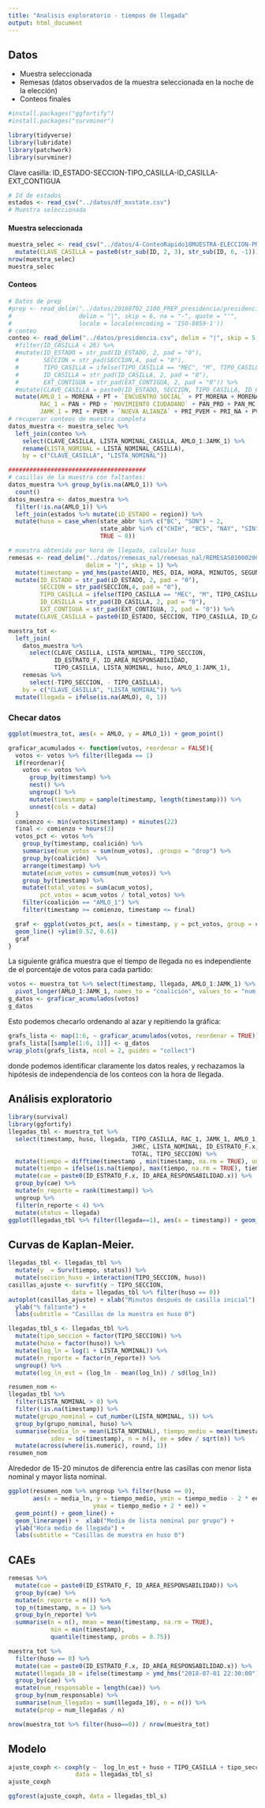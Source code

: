 ```yaml
---
title: "Analisis exploratorio - tiempos de llegada"
output: html_document
---
```


## Datos

- Muestra seleccionada
- Remesas (datos observados de la muestra seleccionada en la noche de la elección)
- Conteos finales 

```r
#install.packages("ggfortify")
#install.packages("survminer")
```


```r
library(tidyverse)
library(lubridate)
library(patchwork)
library(survminer)
```

Clave casilla: ID_ESTADO-SECCION-TIPO_CASILLA-ID_CASILLA-EXT_CONTIGUA

```r
# Id de estados
estados <- read_csv("../datos/df_mxstate.csv")
# Muestra seleccionada
```

#### Muestra seleccionada

```r
muestra_selec <- read_csv("../datos/4-ConteoRapido18MUESTRA-ELECCION-PRESIDENCIAL.csv") %>% 
  mutate(CLAVE_CASILLA = paste0(str_sub(ID, 2, 3), str_sub(ID, 6, -1)))
nrow(muestra_selec)
muestra_selec
```
#### Conteos

```r
# Datos de prep
#prep <- read_delim("../datos/20180702_2100_PREP_presidencia/presidencia.csv",
#                   delim = "|", skip = 6, na = "-", quote = "'",
#                   locale = locale(encoding = 'ISO-8859-1')) 
# conteo
conteo <- read_delim("../datos/presidencia.csv", delim = "|", skip = 5, quote = "'") %>% 
  #filter(ID_CASILLA < 26) %>% 
  #mutate(ID_ESTADO = str_pad(ID_ESTADO, 2, pad = "0"),
  #       SECCION = str_pad(SECCION,4, pad = "0"),
  #       TIPO_CASILLA = ifelse(TIPO_CASILLA == "MEC", "M", TIPO_CASILLA), 
  #       ID_CASILLA = str_pad(ID_CASILLA, 2, pad = "0"),
  #       EXT_CONTIGUA = str_pad(EXT_CONTIGUA, 2, pad = "0")) %>% 
  #mutate(CLAVE_CASILLA = paste0(ID_ESTADO, SECCION, TIPO_CASILLA, ID_CASILLA, EXT_CONTIGUA)) %>% 
  mutate(AMLO_1 = MORENA + PT + `ENCUENTRO SOCIAL` + PT_MORENA + MORENA_PES + PT_PES + PT_MORENA_PES, 
         RAC_1 = PAN + PRD + `MOVIMIENTO CIUDADANO` + PAN_PRD + PAN_MC + PRD_MC + PAN_PRD_MC,
         JAMK_1 = PRI + PVEM + `NUEVA ALIANZA` + PRI_PVEM + PRI_NA + PVEM_NA + PRI_PVEM_NA)
# recuperar conteos de muestra completa
datos_muestra <- muestra_selec %>% 
  left_join(conteo %>% 
    select(CLAVE_CASILLA, LISTA_NOMINAL_CASILLA, AMLO_1:JAMK_1) %>% 
    rename(LISTA_NOMINAL = LISTA_NOMINAL_CASILLA), 
    by = c("CLAVE_CASILLA", "LISTA_NOMINAL")) 

#######################################
# casillas de la muestra con faltantes:
datos_muestra %>% group_by(is.na(AMLO_1)) %>% 
  count()
datos_muestra <- datos_muestra %>%
  filter(!is.na(AMLO_1)) %>% 
  left_join(estados %>% mutate(iD_ESTADO = region)) %>% 
  mutate(huso = case_when(state_abbr %in% c("BC", "SON") ~ 2,
                          state_abbr %in% c("CHIH", "BCS", "NAY", "SIN") ~ 1,
                          TRUE ~ 0)) 
```


```r
# muestra obtenida por hora de llegada, calcular huso
remesas <- read_delim("../datos/remesas_nal/remesas_nal/REMESAS0100020000.txt", 
                      delim = "|", skip = 1) %>% 
  mutate(timestamp = ymd_hms(paste(ANIO, MES, DIA, HORA, MINUTOS, SEGUNDOS, sep = "-"))) %>% 
  mutate(ID_ESTADO = str_pad(iD_ESTADO, 2, pad = "0"),
         SECCION = str_pad(SECCION,4, pad = "0"),
         TIPO_CASILLA = ifelse(TIPO_CASILLA == "MEC", "M", TIPO_CASILLA), 
         ID_CASILLA = str_pad(ID_CASILLA, 2, pad = "0"),
         EXT_CONTIGUA = str_pad(EXT_CONTIGUA, 2, pad = "0")) %>% 
  mutate(CLAVE_CASILLA = paste0(ID_ESTADO, SECCION, TIPO_CASILLA, ID_CASILLA, EXT_CONTIGUA))
```


```r
muestra_tot <- 
  left_join(
    datos_muestra %>% 
      select(CLAVE_CASILLA, LISTA_NOMINAL, TIPO_SECCION,
             ID_ESTRATO_F, ID_AREA_RESPONSABILIDAD,
             TIPO_CASILLA, LISTA_NOMINAL, huso, AMLO_1:JAMK_1), 
    remesas %>% 
      select(-TIPO_SECCION, - TIPO_CASILLA), 
    by = c("CLAVE_CASILLA", "LISTA_NOMINAL")) %>% 
  mutate(llegada = ifelse(is.na(AMLO), 0, 1))
```


### Checar datos

```r
ggplot(muestra_tot, aes(x = AMLO, y = AMLO_1)) + geom_point()
```



```r
graficar_acumulados <- function(votos, reordenar = FALSE){
  votos <- votos %>% filter(llegada == 1)
  if(reordenar){
    votos <- votos %>% 
      group_by(timestamp) %>% 
      nest() %>% 
      ungroup() %>% 
      mutate(timestamp = sample(timestamp, length(timestamp))) %>% 
      unnest(cols = data)
  }
  comienzo <- min(votos$timestamp) + minutes(22)
  final <- comienzo + hours(3)
  votos_pct <- votos %>%
    group_by(timestamp, coalición) %>% 
    summarise(num_votos = sum(num_votos), .groups = "drop") %>% 
    group_by(coalición)  %>%
    arrange(timestamp) %>% 
    mutate(acum_votos = cumsum(num_votos)) %>% 
    group_by(timestamp) %>% 
    mutate(total_votos = sum(acum_votos),
         pct_votos = acum_votos / total_votos) %>% 
    filter(coalición == "AMLO_1") %>% 
    filter(timestamp >= comienzo, timestamp <= final) 

  graf <- ggplot(votos_pct, aes(x = timestamp, y = pct_votos, group = coalición, colour = coalición)) +
  geom_line() +ylim(0.52, 0.61)
  graf
}
```


La siguiente gráfica muestra que el tiempo de llegada no es independiente
de el porcentaje de votos para cada partido:


```r
votos <- muestra_tot %>% select(timestamp, llegada, AMLO_1:JAMK_1) %>% 
  pivot_longer(AMLO_1:JAMK_1, names_to = "coalición", values_to = "num_votos")
g_datos <- graficar_acumulados(votos)
g_datos
```
Esto podemos checarlo ordenando al azar y repitiendo la gráfica:

```r
grafs_lista <- map(1:6, ~ graficar_acumulados(votos, reordenar = TRUE)) 
grafs_lista[[sample(1:6, 1)]] <- g_datos
wrap_plots(grafs_lista, ncol = 2, guides = "collect")
```
donde podemos identificar claramente los datos reales, y rechazamos la hipótesis 
de independencia de los conteos con la hora de llegada.

## Análisis exploratorio


```r
library(survival)
library(ggfortify)
llegadas_tbl <- muestra_tot %>% 
  select(timestamp, huso, llegada, TIPO_CASILLA, RAC_1, JAMK_1, AMLO_1, 
                                   JHRC, LISTA_NOMINAL, ID_ESTRATO_F.x, ID_AREA_RESPONSABILIDAD.x,
                                   TOTAL, TIPO_SECCION) %>%
  mutate(tiempo = difftime(timestamp , min(timestamp, na.rm = TRUE), units = "mins") %>% as.numeric) %>%
  mutate(tiempo = ifelse(is.na(tiempo), max(tiempo, na.rm = TRUE), tiempo)) %>% 
  mutate(cae = paste0(ID_ESTRATO_F.x, ID_AREA_RESPONSABILIDAD.x)) %>% 
  group_by(cae) %>% 
  mutate(n_reporte = rank(timestamp)) %>% 
  ungroup %>% 
  filter(n_reporte < 4) %>% 
  mutate(status = llegada)
ggplot(llegadas_tbl %>% filter(llegada==1), aes(x = timestamp)) + geom_histogram()
```


## Curvas de Kaplan-Meier.


```r
llegadas_tbl <- llegadas_tbl %>% 
  mutate(y  = Surv(tiempo, status)) %>% 
  mutate(seccion_huso = interaction(TIPO_SECCION, huso))
casillas_ajuste <- survfit(y ~ TIPO_SECCION, 
                  data = llegadas_tbl %>% filter(huso == 0))
autoplot(casillas_ajuste) + xlab("Minutos después de casilla inicial") + 
  ylab("% faltante") +
  labs(subtitle = "Casillas de la muestra en huso 0")

```
```r
llegadas_tbl_s <- llegadas_tbl %>% 
  mutate(tipo_seccion = factor(TIPO_SECCION)) %>% 
  mutate(huso = factor(huso)) %>% 
  mutate(log_ln = log(1 + LISTA_NOMINAL)) %>%
  mutate(n_reporte = factor(n_reporte)) %>% 
  ungroup() %>% 
  mutate(log_ln_est = (log_ln - mean(log_ln)) / sd(log_ln))
```


```r
resumen_nom <- 
llegadas_tbl %>% 
  filter(LISTA_NOMINAL > 0) %>% 
  filter(!is.na(timestamp)) %>% 
  mutate(grupo_nominal = cut_number(LISTA_NOMINAL, 5)) %>% 
  group_by(grupo_nominal, huso) %>% 
  summarise(media_ln = mean(LISTA_NOMINAL), tiempo_medio = mean(timestamp - minutes(60*huso)), 
            sdev = sd(timestamp), n = n(), ee = sdev / sqrt(n)) %>% 
  mutate(across(where(is.numeric), round, 1))
resumen_nom
```
Alrededor de 15-20 minutos de diferencia entre las casillas con menor lista nominal y mayor lista nominal.

```r
ggplot(resumen_nom %>% ungroup %>% filter(huso == 0), 
       aes(x = media_ln, y = tiempo_medio, ymin = tiempo_medio - 2 * ee,
                        ymax = tiempo_medio + 2 * ee)) +
  geom_point() + geom_line() +
  geom_linerange() +  xlab("Media de lista nominal por grupo") +
  ylab("Hora medio de llegada") +
  labs(subtitle = "Casillas de muestra en huso 0")
```

## CAEs

```r
remesas %>%  
  mutate(cae = paste0(ID_ESTRATO_F, ID_AREA_RESPONSABILIDAD)) %>% 
  group_by(cae) %>% 
  mutate(n_reporte = n()) %>% 
  top_n(timestamp, n = 1) %>% 
  group_by(n_reporte) %>% 
  summarise(n = n(), mean = mean(timestamp, na.rm = TRUE), 
            min = min(timestamp), 
            quantile(timestamp, probs = 0.75))
```


```r
muestra_tot %>% 
  filter(huso == 0) %>% 
  mutate(cae = paste0(ID_ESTRATO_F.x, ID_AREA_RESPONSABILIDAD.x)) %>% 
  mutate(llegada_10 = ifelse(timestamp > ymd_hms("2018-07-01 22:30:00") | is.na(timestamp) , 0 , 1)) %>% 
  group_by(cae) %>% 
  mutate(num_responsable = length(cae)) %>% 
  group_by(num_responsable) %>% 
  summarise(num_llegadas = sum(llegada_10), n = n()) %>% 
  mutate(prop = num_llegadas / n)
```

```r
nrow(muestra_tot %>% filter(huso==0)) / nrow(muestra_tot)
```



## Modelo

```r
ajuste_coxph <- coxph(y ~  log_ln_est + huso + TIPO_CASILLA + tipo_seccion + n_reporte, 
                   data = llegadas_tbl_s)
ajuste_coxph
```


```r
ggforest(ajuste_coxph, data = llegadas_tbl_s)
```



